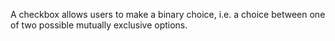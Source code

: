 A checkbox allows users to make a binary choice, i.e. a choice between one of two possible mutually
exclusive options.
